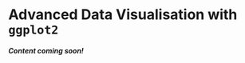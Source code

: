 

# Advanced Data Visualisation with `ggplot2`

<hint-text><strong>*Content coming soon!*</strong></hint-text>

<div id="quote-box" style="text-align:center; font-style:italic; margin-top:20px; margin-bottom:20px;"></div>
